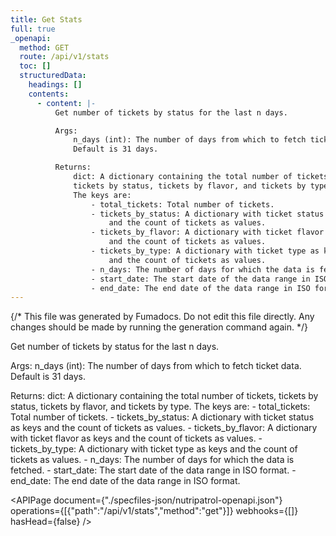 ```yaml
---
title: Get Stats
full: true
_openapi:
  method: GET
  route: /api/v1/stats
  toc: []
  structuredData:
    headings: []
    contents:
      - content: |-
          Get number of tickets by status for the last n days.

          Args:
              n_days (int): The number of days from which to fetch ticket data.
              Default is 31 days.

          Returns:
              dict: A dictionary containing the total number of tickets,
              tickets by status, tickets by flavor, and tickets by type.
              The keys are:
                  - total_tickets: Total number of tickets.
                  - tickets_by_status: A dictionary with ticket status as keys
                      and the count of tickets as values.
                  - tickets_by_flavor: A dictionary with ticket flavor as keys
                      and the count of tickets as values.
                  - tickets_by_type: A dictionary with ticket type as keys
                      and the count of tickets as values.
                  - n_days: The number of days for which the data is fetched.
                  - start_date: The start date of the data range in ISO format.
                  - end_date: The end date of the data range in ISO format.
---
```


{/* This file was generated by Fumadocs. Do not edit this file directly. Any changes should be made by running the generation command again. */}

Get number of tickets by status for the last n days.

Args:
    n_days (int): The number of days from which to fetch ticket data.
    Default is 31 days.

Returns:
    dict: A dictionary containing the total number of tickets,
    tickets by status, tickets by flavor, and tickets by type.
    The keys are:
        - total_tickets: Total number of tickets.
        - tickets_by_status: A dictionary with ticket status as keys
            and the count of tickets as values.
        - tickets_by_flavor: A dictionary with ticket flavor as keys
            and the count of tickets as values.
        - tickets_by_type: A dictionary with ticket type as keys
            and the count of tickets as values.
        - n_days: The number of days for which the data is fetched.
        - start_date: The start date of the data range in ISO format.
        - end_date: The end date of the data range in ISO format.

<APIPage document={"./specfiles-json/nutripatrol-openapi.json"} operations={[{"path":"/api/v1/stats","method":"get"}]} webhooks={[]} hasHead={false} />